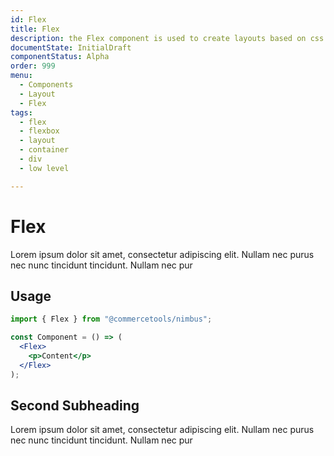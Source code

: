 ```yaml
---
id: Flex
title: Flex
description: the Flex component is used to create layouts based on css display flex
documentState: InitialDraft
componentStatus: Alpha
order: 999
menu:
  - Components
  - Layout
  - Flex
tags:
  - flex
  - flexbox
  - layout
  - container
  - div
  - low level

---
```


# Flex

Lorem ipsum dolor sit amet, consectetur adipiscing elit. Nullam nec purus nec
nunc tincidunt tincidunt. Nullam nec pur

## Usage

```jsx
import { Flex } from "@commercetools/nimbus";

const Component = () => (
  <Flex>
    <p>Content</p>
  </Flex>
);
```

## Second Subheading

Lorem ipsum dolor sit amet, consectetur adipiscing elit. Nullam nec purus nec
nunc tincidunt tincidunt. Nullam nec pur

